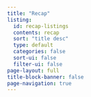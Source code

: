 ```yaml
---
title: "Recap"
listing:
  id: recap-listings
  contents: recap
  sort: "title desc"
  type: default
  categories: false
  sort-ui: false
  filter-ui: false
page-layout: full
title-block-banner: false
page-navigation: true
---
```


::: {#recap-listings}
:::